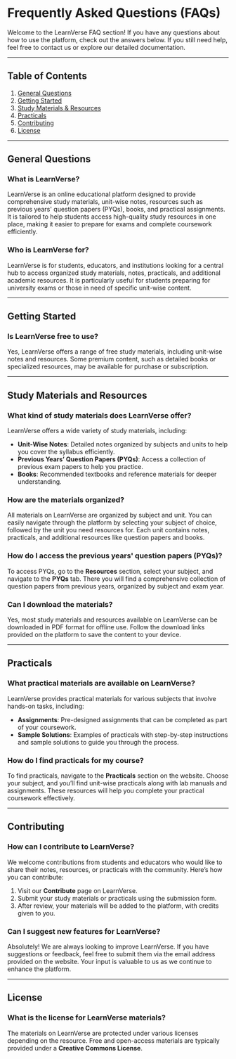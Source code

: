 # Frequently Asked Questions (FAQs)

Welcome to the LearnVerse FAQ section! If you have any questions about how to use the platform, check out the answers below. If you still need help, feel free to contact us or explore our detailed documentation.

---

## Table of Contents

1. [General Questions](#general-questions)
2. [Getting Started](#getting-started)
3. [Study Materials & Resources](#study-materials-and-resources)
4. [Practicals](#practicals)
5. [Contributing](#contributing)
6. [License](#license)

---

## General Questions

### What is LearnVerse?

LearnVerse is an online educational platform designed to provide comprehensive study materials, unit-wise notes, resources such as previous years' question papers (PYQs), books, and practical assignments. It is tailored to help students access high-quality study resources in one place, making it easier to prepare for exams and complete coursework efficiently.

### Who is LearnVerse for?

LearnVerse is for students, educators, and institutions looking for a central hub to access organized study materials, notes, practicals, and additional academic resources. It is particularly useful for students preparing for university exams or those in need of specific unit-wise content.

---

## Getting Started

### Is LearnVerse free to use?

Yes, LearnVerse offers a range of free study materials, including unit-wise notes and resources. Some premium content, such as detailed books or specialized resources, may be available for purchase or subscription.

---

## Study Materials and Resources

### What kind of study materials does LearnVerse offer?

LearnVerse offers a wide variety of study materials, including:

- **Unit-Wise Notes**: Detailed notes organized by subjects and units to help you cover the syllabus efficiently.
- **Previous Years’ Question Papers (PYQs)**: Access a collection of previous exam papers to help you practice.
- **Books**: Recommended textbooks and reference materials for deeper understanding.

### How are the materials organized?

All materials on LearnVerse are organized by subject and unit. You can easily navigate through the platform by selecting your subject of choice, followed by the unit you need resources for. Each unit contains notes, practicals, and additional resources like question papers and books.

### How do I access the previous years' question papers (PYQs)?

To access PYQs, go to the **Resources** section, select your subject, and navigate to the **PYQs** tab. There you will find a comprehensive collection of question papers from previous years, organized by subject and exam year.

### Can I download the materials?

Yes, most study materials and resources available on LearnVerse can be downloaded in PDF format for offline use. Follow the download links provided on the platform to save the content to your device.

---

## Practicals

### What practical materials are available on LearnVerse?

LearnVerse provides practical materials for various subjects that involve hands-on tasks, including:

- **Assignments**: Pre-designed assignments that can be completed as part of your coursework.
- **Sample Solutions**: Examples of practicals with step-by-step instructions and sample solutions to guide you through the process.

### How do I find practicals for my course?

To find practicals, navigate to the **Practicals** section on the website. Choose your subject, and you’ll find unit-wise practicals along with lab manuals and assignments. These resources will help you complete your practical coursework effectively.

---

## Contributing

### How can I contribute to LearnVerse?

We welcome contributions from students and educators who would like to share their notes, resources, or practicals with the community. Here’s how you can contribute:

1. Visit our **Contribute** page on LearnVerse.
2. Submit your study materials or practicals using the submission form.
3. After review, your materials will be added to the platform, with credits given to you.

### Can I suggest new features for LearnVerse?

Absolutely! We are always looking to improve LearnVerse. If you have suggestions or feedback, feel free to submit them via the email address provided on the website. Your input is valuable to us as we continue to enhance the platform.

---

## License

### What is the license for LearnVerse materials?

The materials on LearnVerse are protected under various licenses depending on the resource. Free and open-access materials are typically provided under a **Creative Commons License**.
